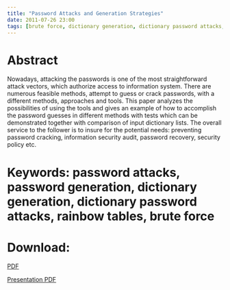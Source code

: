 ```yaml
---
title: "Password Attacks and Generation Strategies"
date: 2011-07-26 23:00
tags: [brute force, dictionary generation, dictionary password attacks, password attacks, password generation, rainbow tables]
---
```




Abstract
========



Nowadays, attacking the passwords is one of the most straightforward
attack vectors, which authorize access to information system. There are
numerous feasible methods, attempt to guess or crack passwords, with a
different methods, approaches and tools. This paper analyzes the
possibilities of using the tools and gives an example of how to
accomplish the password guesses in different methods with tests which
can be demonstrated together with comparison of input dictionary lists.
The overall service to the follower is to insure for the potential
needs: preventing password cracking, information security audit,
password recovery, security policy etc.



Keywords: password attacks, password generation, dictionary generation, dictionary password attacks, rainbow tables, brute force
================================================================================================================================



Download:
=========



[PDF](https://predragtasevski.com/pdf/PasswordAttacksAndGenerationStrategy_FINAL.PDF)



[Presentation PDF](https://predragtasevski.com/PasswordAttacksAndGenerationStrategyPT.pdf)



